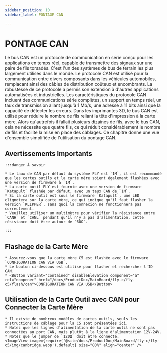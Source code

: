 ```yaml
---
sidebar_position: 10
sidebar_label: PONTAGE CAN

---
```




# PONTAGE CAN

Le bus CAN est un protocole de communication en série conçu pour les applications en temps réel, capable de transmettre des signaux sur une paire de fils torsadés. C'est l'un des systèmes de bus de terrain les plus largement utilisés dans le monde. Le protocole CAN est utilisé pour la communication entre divers composants dans les véhicules automobiles, remplacant ainsi des câbles de distribution coûteux et encombrants. La robustesse de ce protocole a permis son extension à d'autres applications automatisées et industrielles. Les caractéristiques du protocole CAN incluent des communications série complètes, un support en temps réel, un taux de transmission allant jusqu'à 1 Mb/s, une adresse à 11 bits ainsi que la capacité de détecter les erreurs.
Dans les imprimantes 3D, le bus CAN est utilisé pour réduire le nombre de fils reliant la tête d'impression à la carte mère. Alors qu'autrefois il fallait plusieurs dizaines de fils, avec le bus CAN, cela ne nécessite que quatre fils, ce qui réduit considérablement le nombre de fils et facilite la mise en place des câblages.
Ce chapitre donne une vue d'ensemble simplifiée de l'utilisation du pontage CAN.

## Avertissements Importants

    :::danger À savoir

    * Le taux de CAN par défaut du système FLY est `1M`, il est recommandé que les cartes outils et la carte mère soient également flashées avec une version de firmware à `1M`.
    * La carte outil FLY est fournie avec une version de firmware `Katapult` flashée par défaut, avec un taux CAN de `1M`.
    * Si la carte outil est sous le firmware `Katapult`, une LED clignotera sur la carte mère, ce qui indique qu'il faut flasher la version `KLIPPER`, sans quoi la connexion ne fonctionnera pas correctement.
    * Veuillez utiliser un multimètre pour vérifier la résistance entre `CANH` et `CANL` pendant qu'il n'y a pas d'alimentation, cette résistance doit être autour de `60Ω`.

    :::

## Flashage de la Carte Mère

    * Assurez-vous que la carte mère C5 est flashée avec le firmware `CONFIGURATION CAN VIA USB`.
    * Le bouton ci-dessous est utilisé pour flasher et rechercher l'ID CAN.
    * <Button variant="contained" disableElevation component="a" rel="noopener" href="/docs/ProductDoc/MainBoard/fly-c/fly-c5/flash/can">CONFIGURATION CAN VIA USB</Button>

## Utilisation de la Carte Outil avec CAN pour Connecter la Carte Mère

    * Il existe de nombreux modèles de cartes outils, seuls les instructions de câblage pour la C5 sont présentées ici.
    * Notez que les lignes d'alimentation de la carte outil ne sont pas connectées au port CAN, mais plutôt à la ligne d'alimentation 12V-24V.
    * Notez que le jumper de `120Ω` doit être connecté.
    <ImageView image={require('@site/docs/ProductDoc/MainBoard/fly-c/fly-c5/img/canbridge.webp').default} size="80%" align="center" />
